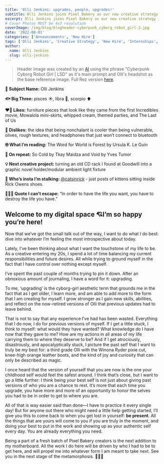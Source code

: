 ```yaml
---
title: 'Olli Jenkins: upgrades, people, upgrades!'
subtitle: Olli Jenkins joins Pixel Bakery as our new creative strategy intern
excerpt: Olli Jenkins joins Pixel Bakery as our new creative strategy intern. They're currently a student at UNL's Emerging Media Arts college.
# Cover Photos MUST be 4x3 resolution
coverImage: /img/blog/blogheader-cyberpunk_cyborg_robot_girl-3.jpg
date: '2022-08-01'
categories: ['Announcements', 'New Hire']
tags: ['Olli Jenkins', 'Creative Strategy', 'New Hire', 'Internships', 'Ursula K. Le Guin']
author:
  name: Olli Jenkins
  slug: olli-jenkins
---
```

> Header image was created by an [AI](https://is.gd/artmachine) using the phrase "Cyberpunk Cyborg Robot Girl | LSD" as it's main prompt and Olli's headshot as the base reference image. Full Rez version [here](https://cdn.pixelbakery.com/img/blog/cyberpunk_cyborg_robot_girl.mp4).

**🧪 Subject Name:** Olli Jenkins

**🐟 Big Three:** pisces ☀️, libra 🌙, scorpio ⬆️

**❤️‍🔥 Likes:** furniture pieces that look like they came from the first Incredibles movie, Mowalola mini-skirts, whipped cream, themed parties, and The Last of Us

**🤢 Dislikes:** the idea that being nonchalant is cooler than being vulnerable, olives, rough textures, and headphones that just won’t connect to bluetooth 

**🤓 What I’m reading:** The Word for World is Forest by Ursula K. Le Guin

**🔁 On repeat:** So Cold by Tkay Maidza and Void by Yves Tumor

**💡 Next creative project:** turning an old CD rack I found at Goodwill into a graphic novel holder/modular ambient light fixture

**👀 Who’s insta I’m stalking:** [@catsinrick](https://instagram.com/catsinrick) - just posts of kittens sitting inside Rick Owens shoes.

**🏃🏻‍♀️ Quote I can’t escape:** “In order to have the life you want, you have to destroy the life you have.”

## Welcome to my digital space 💘I’m so happy you’re here!

Now that we’ve got the small talk out of the way, I want to do what I do best: dive into whatever I’m feeling the most introspective about today. 

Lately, I’ve been thinking about what I want the touchstone of my life to be. As a creative entering my 20s, I spend a lot of time balancing my current responsibilities and future desires. All while trying to ground myself in the fact that I have control over nothing except myself. 

I’ve spent the past couple of months trying to pin it down. After an obnoxious amount of journaling, I have a word for it: upgrading.

To me, ‘upgrading’ is the cyborg-girl aesthetic term that grounds me in the fact that as I get older, I learn more, and am able to add more to the form that I am creating for myself. I grow stronger as I gain new skills, abilities, and reflect on the now-retired versions of Olli that previous updates had to leave behind.

That is not to say that any experience I’ve had has been wasted. Everything that I do now, I do for previous versions of myself. If I get a little stuck, I think to myself: what would they have wanted? What knowledge do I have now that they gave to me? How are my actions in all areas of my life carrying them to where they deserve to be? And if I get atrociously, disastrously, and apocalyptically stuck, I picture the past self that I want to truly be my best for: a third grade Olli with the Winona Ryder pixie cut, knee-high orange leather boots, and the kind of joy and curiosity that can only be described as magic.

I once heard that the version of yourself that you are now is the one your childhood self would feel the safest around. I think that’s close, but I want to go a little further: I think being your best self is not just about giving past versions of who you are a chance to rest. It’s more that each time you upgrade, you have more and more of an opportunity to honor the selves you had to be in order to get to where you are.

All of that is way easier said than done—I have to practice it every single day! But for anyone out there who might need a little help getting started, I’ll give you this to come back to when you get lost in yourself: **be present**. All the things that are yours will come to you if you are truly in the moment, and doing your best to put in the work and showing up as your authentic self every day. You are already everything you need.

Being a part of a fresh batch of Pixel Bakery creators is the next addition to my motherboard. All the work I do here will be driven by who I had to be to get here, and will propel me into whatever form I am meant to take next. See you in the next stage of the metamorphosis. 🐛🦋✨
